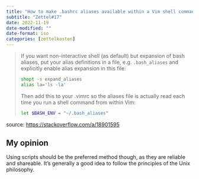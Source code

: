 ```yaml
---
title: "How to make .bashrc aliases available within a Vim shell command (:.!bash)"
subtitle: "Zettel#17"
date: 2022-11-19
date-modified: ""
date-format: iso
categories: [zettelkasten]
---
```

> If you want non-interactive shell (as default) but expansion of bash aliases, put your alias definitions in a file, e.g. `.bash_aliases` and explicitly enable alias expansion in this file:
>
> ```bash
> shopt -s expand_aliases  
> alias la='ls -la'
> ```
>
> Then add this to your .vimrc so the aliases file is actually read each time you run a shell command from within Vim:
>
> ```bash
> let $BASH_ENV = "~/.bash_aliases"
> ```

source: <https://stackoverflow.com/a/18901595>

## My opinion

Using scripts should be the preferred method though, as they are reliable and shareable. It's generally a good idea to follow the principles of the Unix philosophy.
